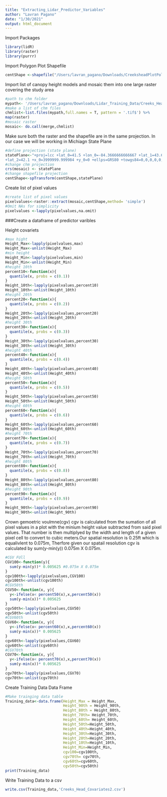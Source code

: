 ```yaml
---
title: "Extracting_Lidar_Predictor_Variables"
author: "Lavran Pagano"
date: "1/30/2021"
output: html_document
---
```

Import Packages

```r
library(lidR)
library(raster)
library(purrr)
```

Import Polygon Plot Shapefile

```r
centShape <-shapefile("/Users/lavran_pagano/Downloads/CreeksheadPlotPolygon2.shp")
```

Import list of canopy height models and mosaic them into one large raster covering the study area

```r
#path to chm folder
mypath<- '/Users/lavran_pagano/Downloads/Lidar_Training_Data/Creeks_Head/Creeks_HeadCHMs'
#make a list of chm files
chmlist<-list.files(mypath,full.names = T, pattern = '.tif$') %>%  
map(raster)
#mosaic raster
mosaic<- do.call(merge,chmlist)
```

Make sure both the raster and the shapefile are in the same projection. In our case we will be working in Michiagn State Plane

```r
#define projection (state plane)
statePlane<-"+proj=lcc +lat_0=41.5 +lon_0=-84.3666666666667 +lat_1=43.6666666666667
+lat_2=42.1 +x_0=3999999.999984 +y_0=0 +ellps=GRS80 +towgs84=0,0,0,0,0,0,0 +units=ft +no_defs"
#change chm projection
crs(mosaic) <- statePlane
#change shapefile projection
centShape<-spTransform(centShape,statePlane)
```

Create list of pixel values

```r
#create list of pixel values
pixelvalues<-raster::extract(mosaic,centShape,method= 'simple')
#Omit NAs for simplicity
pixelvalues <-lapply(pixelvalues,na.omit)
```

###Create a dataframe of predictor varibles

Height covariets
```r
#max hight
Height_Max<-lapply(pixelvalues,max)
Height_Max<-unlist(Height_Max)
#min height
Height_Min<-lapply(pixelvalues,min)
Height_Min<-unlist(Height_Min)
#height 10th
percent10<-function(x){
  quantile(x, probs = c(0.1))
}
Height_10th<-lapply(pixelvalues,percent10)
Height_10th<-unlist(Height_10th)
#height 20th
percent20<-function(x){
  quantile(x, probs = c(0.2))
}
Height_20th<-lapply(pixelvalues,percent20)
Height_20th<-unlist(Height_20th)
#height 30th
percent30<-function(x){
  quantile(x, probs = c(0.3))
}
Height_30th<-lapply(pixelvalues,percent30)
Height_30th<-unlist(Height_30th)
#height 40th
percent40<-function(x){
  quantile(x, probs = c(0.4))
}
Height_40th<-lapply(pixelvalues,percent40)
Height_40th<-unlist(Height_40th)
#height 50th
percent50<-function(x){
  quantile(x, probs = c(0.5))
}
Height_50th<-lapply(pixelvalues,percent50)
Height_50th<-unlist(Height_50th)
#height 60th
percent60<-function(x){
  quantile(x, probs = c(0.6))
}
Height_60th<-lapply(pixelvalues,percent60)
Height_60th<-unlist(Height_60th)
#height 70th
percent70<-function(x){
  quantile(x, probs = c(0.7))
}
Height_70th<-lapply(pixelvalues,percent70)
Height_70th<-unlist(Height_70th)
#height 80th
percent80<-function(x){
  quantile(x, probs = c(0.8))
}
Height_80th<-lapply(pixelvalues,percent80)
Height_80th<-unlist(Height_80th)
#height 90th
percent90<-function(x){
  quantile(x, probs = c(0.9))
}
Height_90th<-lapply(pixelvalues,percent90)
Height_90th<-unlist(Height_90th)
```

Crown gemoetric voulmne(cgv)
cgv is calculated from the sumation of all pixel values in a plot with the minium height value subtracted from said pixel values. That number is then multiplyed by the width and length of a given pixel cell to convert to cubic meters.Our spatial resolution is 0.25ft which is equalivlent to 0.075m, Therfore given our spatail resolution cgv is calculated by sum(y-min(y)) 0.075m X 0.075m.

```r
#CGV FUll
CGV100<-function(y){
  sum(y-min(y))* 0.005625 #0.075m X 0.075m
}
cgv100th<-lapply(pixelvalues,CGV100)
cgv100th<-unlist(cgv100th)
#CGV50th
CGV50<-function(x, y){
  y<-ifelse(x< percent50(x),x,percent50(x))
  sum(y-min(x))* 0.005625
}
cgv50th<-lapply(pixelvalues,CGV50)
cgv50th<-unlist(cgv50th)
#CGV60th
CGV60<-function(x, y){
  y<-ifelse(x< percent60(x),x,percent60(x))
  sum(y-min(x))* 0.005625
}
cgv60th<-lapply(pixelvalues,CGV60)
cgv60th<-unlist(cgv60th)
#CGV70th
CGV70<-function(x, y){
  y<-ifelse(x< percent70(x),x,percent70(x))
  sum(y-min(x))* 0.005625
}
cgv70th<-lapply(pixelvalues,CGV70)
cgv70th<-unlist(cgv70th)
```

Create Training Data Data Frame
```r
#Make trainging data table
Training_data<-data.frame(Height_Max = Height_Max,
                          Height_90th = Height_90th,
                          Height_80th = Height_80th,
                          Height_70th= Height_70th,
                          Height_60th= Height_60th,
                          Height_50th=Height_50th,
                          Height_40th=Height_40th,
                          Height_30th=Height_30th,
                          Height_20th=Height_20th,
                          Height_10th=Height_10th,
                          Height_Min=Height_Min,
                          cgv100=cgv100th,
                          cgv70th= cgv70th,
                          cgv60th=cgv60th,
                          cgv50th=cgv50th)
print(Training_data)
```

Write Training Data to a csv
```r
write.csv(Training_data,'Creeks_Head_Covariates2.csv')
```

